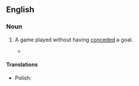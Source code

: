 ==English==

===Noun===
{{en-noun|head=[[clean]] [[sheet]]}}

# {{context|soccer}} A game played without having [[conceded]] a goal.
#* {{quote-news
|year=2011
|date=February 6
|author=Alistair Magowan 
|title=West Ham   0 - 1   Birmingham
|work=BBC
|url=http://news.bbc.co.uk/sport2/hi/football/eng_prem/9385585.stm
|page=
|passage=Birmingham had their defence to thank for a '''clean sheet''', although they were lucky to escape when Manuel da Costa shot off-target and then headed wide.}}

====Translations====
{{trans-top|game played without having conceded a goal}}
* Polish: {{t-|pl|czyste konto|m}}
{{trans-mid}}
{{trans-bottom}}
